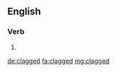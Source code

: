 ==English==

===Verb===
{{head|en|verb form}}

# {{en-past of|clag}}

[[de:clagged]]
[[fa:clagged]]
[[mg:clagged]]